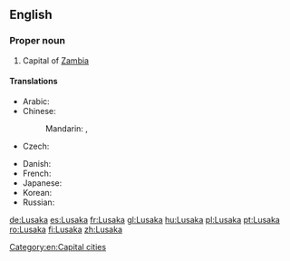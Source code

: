 ==English==
{{wikipedia}}

===Proper noun===
{{en-proper noun}}

# Capital of [[Zambia]]

====Translations====
{{trans-top|capital of Zambia}}
* Arabic: {{t-|ar|لوساكا|f|tr=lusaka|sc=Arab}}
* Chinese:
*: Mandarin: {{t|zh|盧薩卡|sc=Hani}}, {{t|zh|卢萨卡|tr=Lúsàkǎ|sc=Hani}}
* Czech: {{t-|cs|Lusaka|f}}
{{trans-mid}}
* Danish: {{t|da|Lusaka}}
* French: {{t+|fr|Lusaka}}
* Japanese: {{t-|ja|ルサカ|tr=Rusaka}}
* Korean: {{t-|ko|루사카|tr=Rusaka|sc=Kore}}
* Russian: {{t-|ru|Лусака|f|tr=Lusáka}}
{{trans-bottom}}

[[Category:en:Capital cities]]

[[de:Lusaka]]
[[es:Lusaka]]
[[fr:Lusaka]]
[[gl:Lusaka]]
[[hu:Lusaka]]
[[pl:Lusaka]]
[[pt:Lusaka]]
[[ro:Lusaka]]
[[fi:Lusaka]]
[[zh:Lusaka]]
